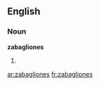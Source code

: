 ==English==

===Noun===
'''zabagliones'''

# {{plural of|[[zabaglione]]}}

[[ar:zabagliones]]
[[fr:zabagliones]]
